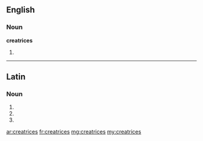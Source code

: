 ==English==

===Noun===
'''creatrices''' {{p}}

# {{plural of|creatrix}}

----

==Latin==

===Noun===
{{la-noun-form|creātrīcēs}}

# {{inflection of|creatrix|creātrix|nom|p|lang=la}}
# {{inflection of|creatrix|creātrix|acc|p|lang=la}}
# {{inflection of|creatrix|creātrix|voc|p|lang=la}}

[[ar:creatrices]]
[[fr:creatrices]]
[[mg:creatrices]]
[[my:creatrices]]